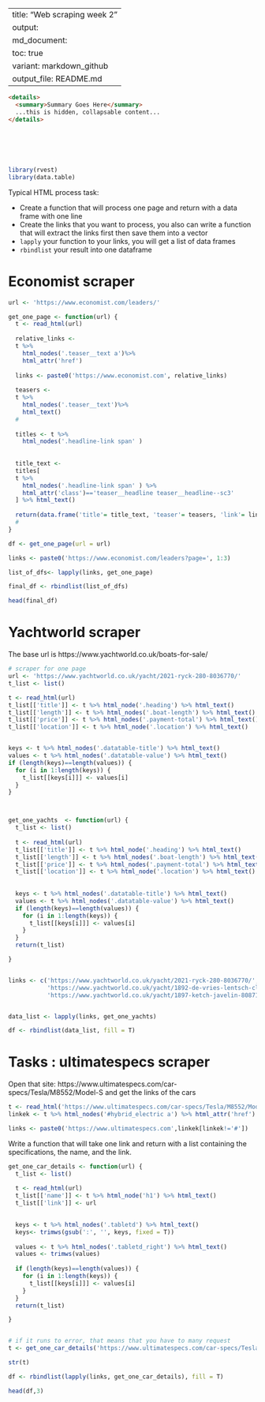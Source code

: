 
---
title: "Web scraping week 2"
output:
  md_document:
    toc: true
    variant: markdown_github
  output_file: README.md
---

```md

<details>
  <summary>Summary Goes Here</summary>
  ...this is hidden, collapsable content...
</details>
  
  

  
  
```

```r

library(rvest)
library(data.table)

```

Typical HTML process task:

* Create a function that will process one page and return with a data frame with one line
* Create the links that you want to process, you also can write a function that will extract the links first then save them into a vector
* `lapply` your function to your links, you will get a list of data frames
* `rbindlist` your result into one dataframe 



# Economist scraper
```r

url <- 'https://www.economist.com/leaders/'

get_one_page <- function(url) {
  t <- read_html(url)
  
  relative_links <- 
  t %>% 
    html_nodes('.teaser__text a')%>%
    html_attr('href')
  
  links <- paste0('https://www.economist.com', relative_links)
  
  teasers <-
  t %>% 
    html_nodes('.teaser__text')%>%
    html_text()
  #
  
  titles <- t %>% 
    html_nodes('.headline-link span' )
  
  
  title_text <- 
  titles[
  t %>% 
    html_nodes('.headline-link span' ) %>%
    html_attr('class')=='teaser__headline teaser__headline--sc3'
  ] %>% html_text()
  
  return(data.frame('title'= title_text, 'teaser'= teasers, 'link'= links))
  #
}  

df <- get_one_page(url = url)

links <- paste0('https://www.economist.com/leaders?page=', 1:3)

list_of_dfs<- lapply(links, get_one_page)

final_df <- rbindlist(list_of_dfs)

head(final_df)

```


# Yachtworld scraper
The base url is https://www.yachtworld.co.uk/boats-for-sale/


```r
# scraper for one page 
url <- 'https://www.yachtworld.co.uk/yacht/2021-ryck-280-8036770/'
t_list <- list()

t <- read_html(url)
t_list[['title']] <- t %>% html_node('.heading') %>% html_text()
t_list[['length']] <- t %>% html_nodes('.boat-length') %>% html_text()
t_list[['price']] <- t %>% html_nodes('.payment-total') %>% html_text()
t_list[['location']] <- t %>% html_node('.location') %>% html_text()


keys <- t %>% html_nodes('.datatable-title') %>% html_text()
values <- t %>% html_nodes('.datatable-value') %>% html_text()
if (length(keys)==length(values)) {
  for (i in 1:length(keys)) {
    t_list[[keys[i]]] <- values[i]
  }
}



get_one_yachts  <- function(url) {
  t_list <- list()
  
  t <- read_html(url)
  t_list[['title']] <- t %>% html_node('.heading') %>% html_text()
  t_list[['length']] <- t %>% html_nodes('.boat-length') %>% html_text()
  t_list[['price']] <- t %>% html_nodes('.payment-total') %>% html_text()
  t_list[['location']] <- t %>% html_node('.location') %>% html_text()
  
  
  keys <- t %>% html_nodes('.datatable-title') %>% html_text()
  values <- t %>% html_nodes('.datatable-value') %>% html_text()
  if (length(keys)==length(values)) {
    for (i in 1:length(keys)) {
      t_list[[keys[i]]] <- values[i]
    }
  }
  return(t_list)

}



```


```r
links <- c('https://www.yachtworld.co.uk/yacht/2021-ryck-280-8036770/',
           'https://www.yachtworld.co.uk/yacht/1892-de-vries-lentsch-classic-7186643/',
           'https://www.yachtworld.co.uk/yacht/1897-ketch-javelin-8087189/')


data_list <- lapply(links, get_one_yachts)

df <- rbindlist(data_list, fill = T)


```

# Tasks : ultimatespecs scraper

Open that site: https://www.ultimatespecs.com/car-specs/Tesla/M8552/Model-S and get the links of the cars


```r
t <- read_html('https://www.ultimatespecs.com/car-specs/Tesla/M8552/Model-S')
linkek <- t %>% html_nodes('#hybrid_electric a') %>% html_attr('href')

links <- paste0('https://www.ultimatespecs.com',linkek[linkek!='#'])

```


Write a function that will take one link and return with a list containing the specifications, the name, and the link.

```r

get_one_car_details <- function(url) {
  t_list <- list()
  
  t <- read_html(url)
  t_list[['name']] <- t %>% html_node('h1') %>% html_text()
  t_list[['link']] <- url

  
  keys <- t %>% html_nodes('.tabletd') %>% html_text()
  keys<- trimws(gsub(':', '', keys, fixed = T))
  
  values <- t %>% html_nodes('.tabletd_right') %>% html_text()
  values <- trimws(values)
  
  if (length(keys)==length(values)) {
    for (i in 1:length(keys)) {
      t_list[[keys[i]]] <- values[i]
    }
  }
  return(t_list)

}



```




```r
# if it runs to error, that means that you have to many request
t <- get_one_car_details('https://www.ultimatespecs.com/car-specs/Tesla/106267/Tesla-Model-S-70.html')

str(t)

df <- rbindlist(lapply(links, get_one_car_details), fill = T)

head(df,3)
```

